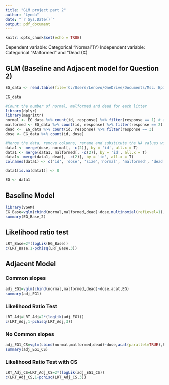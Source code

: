 ---
title: "GLM project part 2"
author: "Lynda"
date: "`r Sys.Date()`"
output: pdf_document
---

```{r setup, include=FALSE}
knitr::opts_chunk$set(echo = TRUE)
```

Dependent variable: Categorical “Normal”(Y)
Independent variable: Categorical “Malformed” and “Dead (X)


## GLM (Baseline and Adjacent model for Question 2)

```{r}
EG_data <- read.table(file='C:/Users/Lenovo/OneDrive/Documents/Msc. Epidemiology/Hasselt University (Quantitative Epidemiology)/First Year/Semester 2/Generalized Linear Models/Homework ass + syllabus (Part 2)/Project/EG.dat', header=TRUE, sep = "")

EG_data
```

```{r}
#Count the number of normal, malformed and dead for each litter
library(dplyr)
library(magrittr)
normal <- EG_data %>% count(id, response) %>% filter(response == 1) # all normal in each clusters
malformed <- EG_data %>% count(id, response) %>% filter(response == 2)
dead <-  EG_data %>% count(id, response) %>% filter(response == 3)
dose <- EG_data %>% count(id, dose)

```

```{r}
#Merge the data, remove columns, rename and substitute the NA values with 0 values
data1 <- merge(dose, normal[, -c(2)], by = 'id', all.x = T)
data1 <- merge(data1, malformed[, -c(2)], by = 'id', all.x = T)
data1<- merge(data1, dead[, -c(2)], by = 'id', all.x = T)
colnames(data1) <- c('id', 'dose', 'size','normal', 'malformed', 'dead')

data1[is.na(data1)] <- 0

EG <- data1

```





## Baseline Model

```{r}
library(VGAM)
EG_Base=vglm(cbind(normal,malformed,dead)~dose,multinomial(refLevel=1),EG)
summary(EG_Base_2)
```
## Likelihood ratio test
```{r}
LRT_Base=2*(logLik(EG_Base))
c(LRT_Base,1-pchisq(LRT_Base,3))
```


## Adjacent Model

### Common slopes
```{r}
adj_EG1=vglm(cbind(normal,malformed,dead)~dose,acat,EG)
summary(adj_EG1)
```
### Likelihood Ratio Test

```{r}
LRT_Adj=LRT_Adj=2*(logLik(adj_EG1))
c(LRT_Adj,1-pchisq(LRT_Adj,3))
```

### No Common slopes
```{r}
adj_EG1_CS=vglm(cbind(normal,malformed,dead)~dose,acat(parallel=TRUE),EG)
summary(adj_EG1_CS)
```
### Likelihood Ratio Test with CS

```{r}
LRT_Adj_CS=LRT_Adj_CS=2*(logLik(adj_EG1_CS))
c(LRT_Adj_CS,1-pchisq(LRT_Adj_CS,3))
```